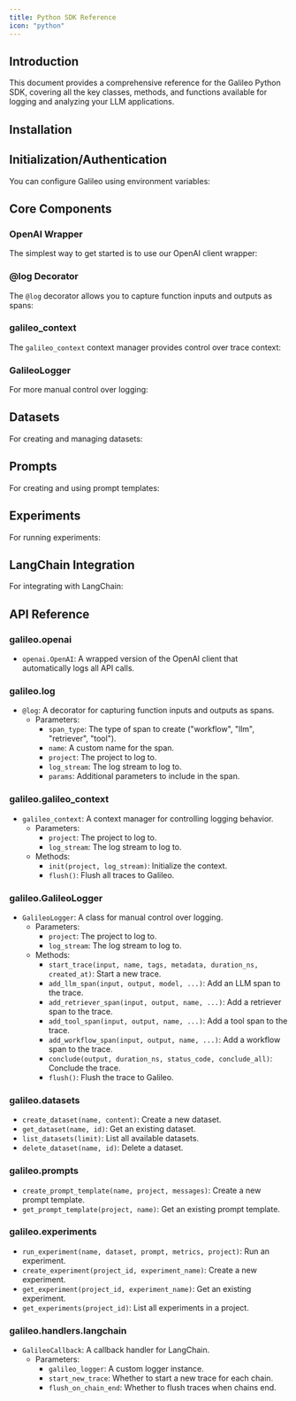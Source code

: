 ```yaml
---
title: Python SDK Reference
icon: "python"
---
```



## Introduction

This document provides a comprehensive reference for the Galileo Python SDK, covering all the key classes, methods, and functions available for logging and analyzing your LLM applications.

## Installation

<CodeGroup>
<SnippetInstallation />
</CodeGroup>

## Initialization/Authentication

You can configure Galileo using environment variables:

<CodeGroup>
<SnippetEnvSetup />
</CodeGroup>

## Core Components

### OpenAI Wrapper

The simplest way to get started is to use our OpenAI client wrapper:

<CodeGroup>
<SnippetOpenAIBasic />
</CodeGroup>

### @log Decorator

The `@log` decorator allows you to capture function inputs and outputs as spans:

<CodeGroup>
<SnippetLogDecoratorBasic />
</CodeGroup>

### galileo_context

The `galileo_context` context manager provides control over trace context:

<CodeGroup>
<SnippetContextBasic />
</CodeGroup>

### GalileoLogger

For more manual control over logging:

<CodeGroup>
<SnippetGalileoLogger />
</CodeGroup>

## Datasets

For creating and managing datasets:

<CodeGroup>
<SnippetDatasetsBasic />
</CodeGroup>

## Prompts

For creating and using prompt templates:

<CodeGroup>
<SnippetPromptsBasic />
</CodeGroup>

## Experiments

For running experiments:

<CodeGroup>
<SnippetExperimentsBasic />
</CodeGroup>

## LangChain Integration

For integrating with LangChain:

<CodeGroup>
<SnippetLangchainBasic />
</CodeGroup>

## API Reference

### galileo.openai

- `openai.OpenAI`: A wrapped version of the OpenAI client that automatically logs all API calls.

### galileo.log

- `@log`: A decorator for capturing function inputs and outputs as spans.
  - Parameters:
    - `span_type`: The type of span to create ("workflow", "llm", "retriever", "tool").
    - `name`: A custom name for the span.
    - `project`: The project to log to.
    - `log_stream`: The log stream to log to.
    - `params`: Additional parameters to include in the span.

### galileo.galileo_context

- `galileo_context`: A context manager for controlling logging behavior.
  - Parameters:
    - `project`: The project to log to.
    - `log_stream`: The log stream to log to.
  - Methods:
    - `init(project, log_stream)`: Initialize the context.
    - `flush()`: Flush all traces to Galileo.

### galileo.GalileoLogger

- `GalileoLogger`: A class for manual control over logging.
  - Parameters:
    - `project`: The project to log to.
    - `log_stream`: The log stream to log to.
  - Methods:
    - `start_trace(input, name, tags, metadata, duration_ns, created_at)`: Start a new trace.
    - `add_llm_span(input, output, model, ...)`: Add an LLM span to the trace.
    - `add_retriever_span(input, output, name, ...)`: Add a retriever span to the trace.
    - `add_tool_span(input, output, name, ...)`: Add a tool span to the trace.
    - `add_workflow_span(input, output, name, ...)`: Add a workflow span to the trace.
    - `conclude(output, duration_ns, status_code, conclude_all)`: Conclude the trace.
    - `flush()`: Flush the trace to Galileo.

### galileo.datasets

- `create_dataset(name, content)`: Create a new dataset.
- `get_dataset(name, id)`: Get an existing dataset.
- `list_datasets(limit)`: List all available datasets.
- `delete_dataset(name, id)`: Delete a dataset.

### galileo.prompts

- `create_prompt_template(name, project, messages)`: Create a new prompt template.
- `get_prompt_template(project, name)`: Get an existing prompt template.

### galileo.experiments

- `run_experiment(name, dataset, prompt, metrics, project)`: Run an experiment.
- `create_experiment(project_id, experiment_name)`: Create a new experiment.
- `get_experiment(project_id, experiment_name)`: Get an existing experiment.
- `get_experiments(project_id)`: List all experiments in a project.

### galileo.handlers.langchain

- `GalileoCallback`: A callback handler for LangChain.
  - Parameters:
    - `galileo_logger`: A custom logger instance.
    - `start_new_trace`: Whether to start a new trace for each chain.
    - `flush_on_chain_end`: Whether to flush traces when chains end.

